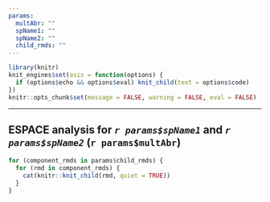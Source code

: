 ---
params:
  multAbr: ""
  spName1: ""
  spName2: ""
  child_rmds: ""
---

```{r, include=FALSE}
library(knitr)
knit_engines$set(asis = function(options) {
  if (options$echo && options$eval) knit_child(text = options$code)
})
knitr::opts_chunk$set(message = FALSE, warning = FALSE, eval = FALSE)
```

-------------------------------------------------------------------------------
  
## ESPACE analysis for *`r params$spName1`* and *`r params$spName2`* (`r params$multAbr`)
  
```{r, comment='', echo=FALSE, message=FALSE, warning=FALSE, eval=TRUE, results="asis"}
for (component_rmds in params$child_rmds) {
  for (rmd in component_rmds) {
    cat(knitr::knit_child(rmd, quiet = TRUE))
  }
}
```

